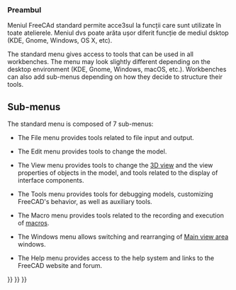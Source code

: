 <languages/>
{{TOCright}}

<span id="Introduction"></span>
<div class="mw-translate-fuzzy">
===Preambul===
Meniul FreeCAd standard permite acce3sul la funcții care sunt utilizate în toate atelierele.  Meniul dvs poate arăta ușor diferit funcție de mediul dsktop (KDE, Gnome, Windows, OS X, etc).
</div>

The standard menu gives access to tools that can be used in all workbenches. The menu may look slightly different depending on the desktop environment (KDE, Gnome, Windows, macOS, etc.). Workbenches can also add sub-menus depending on how they decide to structure their tools.

<div class="mw-translate-fuzzy">
{{StdMenu| File &nbsp;&nbsp;&nbsp;  Edit &nbsp;&nbsp;&nbsp;  View &nbsp;&nbsp;&nbsp;  Tools &nbsp;&nbsp;&nbsp;  Macro &nbsp;&nbsp;&nbsp;  Workbench &nbsp;&nbsp;&nbsp;  Measure &nbsp;&nbsp;&nbsp; Windows &nbsp;&nbsp;&nbsp;  Help }}
</div>

==Sub-menus==

The standard menu is composed of 7 sub-menus:

<!--Please keep info below synchronized with Std_File_Menu etc.-->
* {{StdMenu|[[Std_File_Menu|File]]}} The File menu provides tools related to file input and output.
* {{StdMenu|[[Std_Edit_Menu|Edit]]}} The Edit menu provides tools to change the model.
* {{StdMenu|[[Std_View_Menu|View]]}} The View menu provides tools to change the [[3D view|3D view]] and the view properties of objects in the model, and tools related to the display of interface components.
* {{StdMenu|[[Std_Tools_Menu|Tools]]}} The Tools menu provides tools for debugging models, customizing FreeCAD's behavior, as well as auxiliary tools.
* {{StdMenu|[[Std_Macro_Menu|Macro]]}} The Macro menu provides tools related to the recording and execution of [[Macros|macros]].
* {{StdMenu|[[Std_Windows_Menu|Windows]]}} The Windows menu allows switching and rearranging of [[Main_view_area|Main view area]] windows.
* {{StdMenu|[[Std_Help_Menu|Help]]}} The Help menu provides access to the help system and links to the FreeCAD website and forum.


{{Std_Base_navi{{#translation:}}}}
{{Userdocnavi{{#translation:}}}}
{{Interface navi{{#translation:}}}}